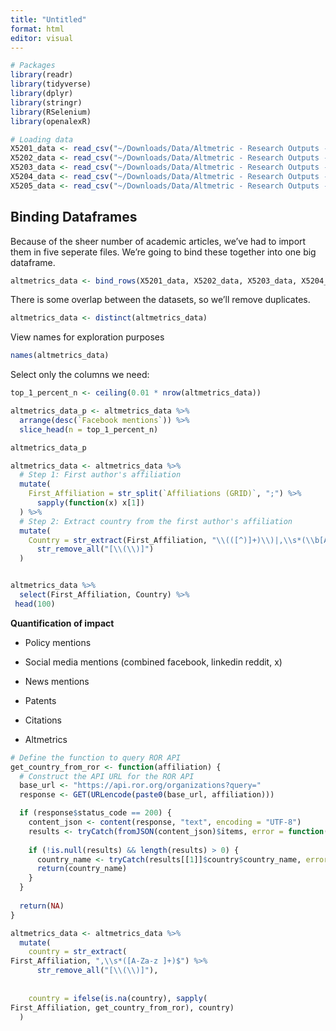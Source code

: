 ```yaml
---
title: "Untitled"
format: html
editor: visual
---
```


```r
# Packages
library(readr)
library(tidyverse)
library(dplyr)
library(stringr)
library(RSelenium)
library(openalexR)
```

```r
# Loading data
X5201_data <- read_csv("~/Downloads/Data/Altmetric - Research Outputs - London School of Economics and Political Science - 2024-10-24.csv")
X5202_data <- read_csv("~/Downloads/Data/Altmetric - Research Outputs - London School of Economics and Political Science - 2024-10-24 (4).csv")
X5203_data <- read_csv("~/Downloads/Data/Altmetric - Research Outputs - London School of Economics and Political Science - 2024-10-24 (3).csv")
X5204_data <- read_csv("~/Downloads/Data/Altmetric - Research Outputs - London School of Economics and Political Science - 2024-10-24 (1).csv")
X5205_data <- read_csv("~/Downloads/Data/Altmetric - Research Outputs - London School of Economics and Political Science - 2024-10-24 (2).csv")

```

## Binding Dataframes

Because of the sheer number of academic articles, we've had to import them in five seperate files. We're going to bind these together into one big dataframe.

```r
altmetrics_data <- bind_rows(X5201_data, X5202_data, X5203_data, X5204_data, X5205_data)
```

There is some overlap between the datasets, so we'll remove duplicates.

```r
altmetrics_data <- distinct(altmetrics_data)
```

View names for exploration purposes

```r
names(altmetrics_data)
```

Select only the columns we need:

```r
top_1_percent_n <- ceiling(0.01 * nrow(altmetrics_data))

altmetrics_data_p <- altmetrics_data %>%
  arrange(desc(`Facebook mentions`)) %>%
  slice_head(n = top_1_percent_n)

altmetrics_data_p

```

```r
altmetrics_data <- altmetrics_data %>%
  # Step 1: First author's affiliation
  mutate(
    First_Affiliation = str_split(`Affiliations (GRID)`, ";") %>% 
      sapply(function(x) x[1]) 
  ) %>%
  # Step 2: Extract country from the first author's affiliation
  mutate(
    Country = str_extract(First_Affiliation, "\\(([^)]+)\\)|,\\s*(\\b[A-Za-z ]+\\b)$") %>%
      str_remove_all("[\\(\\)]") 
  )


altmetrics_data %>%
  select(First_Affiliation, Country) %>%
 head(100)
```

**Quantification of impact**

-   Policy mentions

-   Social media mentions (combined facebook, linkedin reddit, x)

-   News mentions

-   Patents

-   Citations

-   Altmetrics

```r

# Define the function to query ROR API
get_country_from_ror <- function(affiliation) {
  # Construct the API URL for the ROR API
  base_url <- "https://api.ror.org/organizations?query="
  response <- GET(URLencode(paste0(base_url, affiliation)))

  if (response$status_code == 200) {
    content_json <- content(response, "text", encoding = "UTF-8")
    results <- tryCatch(fromJSON(content_json)$items, error = function(e) NULL)
    
    if (!is.null(results) && length(results) > 0) {
      country_name <- tryCatch(results[[1]]$country$country_name, error = function(e) NA)
      return(country_name)
    }
  }
  
  return(NA)
}

altmetrics_data <- altmetrics_data %>%
  mutate(
    country = str_extract(
First_Affiliation, ",\\s*([A-Za-z ]+)$") %>%
      str_remove_all("[\\(\\)]"),
    
   
    country = ifelse(is.na(country), sapply(
First_Affiliation, get_country_from_ror), country)
  )

```
